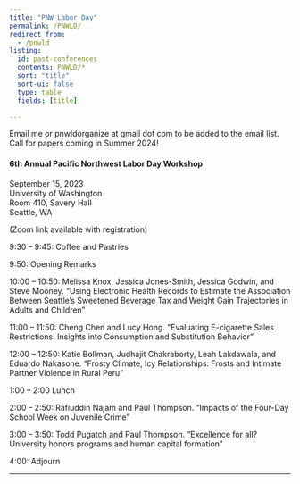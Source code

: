 ```yaml
---
title: "PNW Labor Day"
permalink: /PNWLD/
redirect_from:
  - /pnwld
listing:
  id: past-conferences
  contents: PNWLD/*
  sort: "title"
  sort-ui: false
  type: table
  fields: [title]

---
```

Email me or pnwldorganize at gmail dot com to be added to the email list. Call for papers coming in Summer 2024!


#### 6th Annual Pacific Northwest Labor Day Workshop
September 15, 2023\
University of Washington\
Room 410, Savery Hall\
Seattle, WA\

(Zoom link available with registration)


9:30 – 9:45: Coffee and Pastries

9:50: Opening Remarks

10:00 – 10:50: Melissa Knox, Jessica Jones-Smith, Jessica Godwin, and Steve Mooney. “Using Electronic Health Records to Estimate the Association Between Seattle’s Sweetened Beverage Tax and Weight Gain Trajectories in Adults and Children”

11:00 – 11:50: Cheng Chen and Lucy Hong. "Evaluating E-cigarette Sales Restrictions: Insights into Consumption and Substitution Behavior"

12:00 – 12:50: Katie Bollman, Judhajit Chakraborty, Leah Lakdawala, and Eduardo Nakasone. “Frosty Climate, Icy Relationships: Frosts and Intimate Partner Violence in Rural Peru”

1:00 – 2:00 Lunch 

2:00 – 2:50: Rafiuddin Najam and Paul Thompson. “Impacts of the Four-Day School Week on Juvenile Crime” 

3:00 – 3:50: Todd Pugatch and Paul Thompson. “Excellence for all? University honors programs and human capital formation”

4:00: Adjourn 

---

